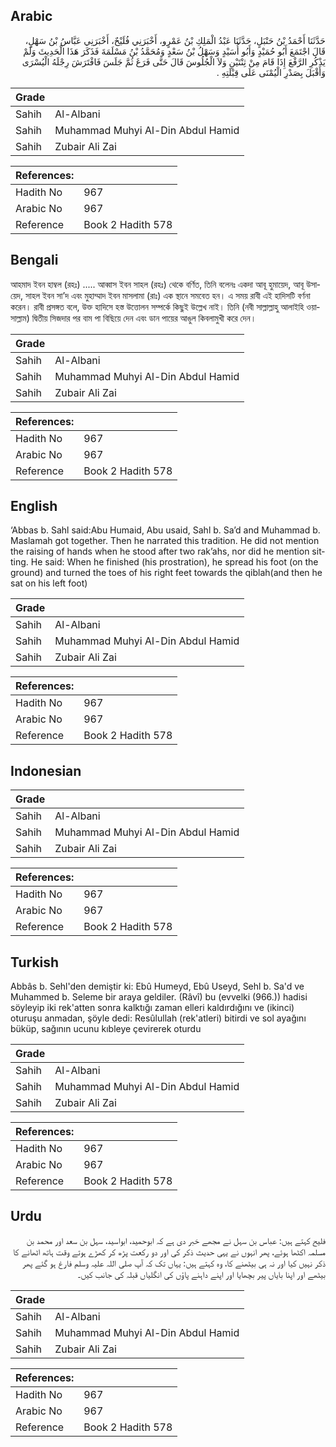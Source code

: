 ## Arabic


<div dir="rtl" lang="ar" style={{fontSize:'larger',backgroundColor:'#f8f9fa',padding:20}}>
حَدَّثَنَا أَحْمَدُ بْنُ حَنْبَلٍ، حَدَّثَنَا عَبْدُ الْمَلِكِ بْنُ عَمْرٍو، أَخْبَرَنِي فُلَيْحٌ، أَخْبَرَنِي عَبَّاسُ بْنُ سَهْلٍ، قَالَ اجْتَمَعَ أَبُو حُمَيْدٍ وَأَبُو أُسَيْدٍ وَسَهْلُ بْنُ سَعْدٍ وَمُحَمَّدُ بْنُ مَسْلَمَةَ فَذَكَرَ هَذَا الْحَدِيثَ وَلَمْ يَذْكُرِ الرَّفْعَ إِذَا قَامَ مِنْ ثِنْتَيْنِ وَلاَ الْجُلُوسَ قَالَ حَتَّى فَرَغَ ثُمَّ جَلَسَ فَافْتَرَشَ رِجْلَهُ الْيُسْرَى وَأَقْبَلَ بِصَدْرِ الْيُمْنَى عَلَى قِبْلَتِهِ ‏.‏
</div>
<div style={{backgroundColor:'#f8f9fa',padding:20, marginBottom: 10}}><table> <thead> <tr> <th>Grade</th> <th></th> </tr> </thead> <tbody> <tr><td>Sahih</td><td>Al-Albani</td></tr><tr><td>Sahih</td><td>Muhammad Muhyi Al-Din Abdul Hamid</td></tr><tr><td>Sahih</td><td>Zubair Ali Zai</td></tr></tbody></table><table> <thead> <tr> <th>References:</th> <th></th> </tr> </thead> <tbody><tr><td>Hadith No</td><td>967</td></tr><tr><td>Arabic No</td><td>967</td></tr><tr><td>Reference</td><td>Book 2 Hadith 578</td></tr></tbody></table></div>

## Bengali


<div dir="ltr" lang="bn" style={{fontSize:'larger',backgroundColor:'#f8f9fa',padding:20}}>
আহমাদ ইবন হাম্বল (রহঃ) ..... আব্বাস ইবন সাহল (রহঃ) থেকে বর্ণিত, তিনি বলেনঃ একদা আবূ হুমায়েদ, আবূ উসায়েদ, সাহল ইবন সা’দ এবং মুহাম্মাদ ইবন মাসলামা (রাঃ) এক স্থানে সমবেত হন। এ সময় রাবী এই হাদিসটি বর্ণনা করেন। রাবী প্রসঙ্গত বলে, উক্ত হাদিসে হস্ত উত্তোলন সম্পর্কে কিছুই উল্লেখ নাই। তিনি (নবী সাল্লাল্লাহু আলাইহি ওয়াসাল্লাম) দ্বিতীয় সিজদার পর বাম পা বিছিয়ে দেন এবং ডান পায়ের আঙুল কিবলামুখী করে দেন।
</div>
<div style={{backgroundColor:'#f8f9fa',padding:20, marginBottom: 10}}><table> <thead> <tr> <th>Grade</th> <th></th> </tr> </thead> <tbody> <tr><td>Sahih</td><td>Al-Albani</td></tr><tr><td>Sahih</td><td>Muhammad Muhyi Al-Din Abdul Hamid</td></tr><tr><td>Sahih</td><td>Zubair Ali Zai</td></tr></tbody></table><table> <thead> <tr> <th>References:</th> <th></th> </tr> </thead> <tbody><tr><td>Hadith No</td><td>967</td></tr><tr><td>Arabic No</td><td>967</td></tr><tr><td>Reference</td><td>Book 2 Hadith 578</td></tr></tbody></table></div>

## English


<div dir="ltr" lang="en" style={{fontSize:'larger',backgroundColor:'#f8f9fa',padding:20}}>
‘Abbas b. Sahl said:Abu Humaid, Abu usaid, Sahl b. Sa’d and Muhammad b. Maslamah got together. Then he narrated this tradition. He did not mention the raising of hands when he stood after two rak’ahs, nor did he mention sitting. He said: When he finished (his prostration), he spread his foot (on the ground) and turned the toes of his right feet towards the qiblah(and then he sat on his left foot)
</div>
<div style={{backgroundColor:'#f8f9fa',padding:20, marginBottom: 10}}><table> <thead> <tr> <th>Grade</th> <th></th> </tr> </thead> <tbody> <tr><td>Sahih</td><td>Al-Albani</td></tr><tr><td>Sahih</td><td>Muhammad Muhyi Al-Din Abdul Hamid</td></tr><tr><td>Sahih</td><td>Zubair Ali Zai</td></tr></tbody></table><table> <thead> <tr> <th>References:</th> <th></th> </tr> </thead> <tbody><tr><td>Hadith No</td><td>967</td></tr><tr><td>Arabic No</td><td>967</td></tr><tr><td>Reference</td><td>Book 2 Hadith 578</td></tr></tbody></table></div>

## Indonesian


<div dir="ltr" lang="id" style={{fontSize:'larger',backgroundColor:'#f8f9fa',padding:20}}>

</div>
<div style={{backgroundColor:'#f8f9fa',padding:20, marginBottom: 10}}><table> <thead> <tr> <th>Grade</th> <th></th> </tr> </thead> <tbody> <tr><td>Sahih</td><td>Al-Albani</td></tr><tr><td>Sahih</td><td>Muhammad Muhyi Al-Din Abdul Hamid</td></tr><tr><td>Sahih</td><td>Zubair Ali Zai</td></tr></tbody></table><table> <thead> <tr> <th>References:</th> <th></th> </tr> </thead> <tbody><tr><td>Hadith No</td><td>967</td></tr><tr><td>Arabic No</td><td>967</td></tr><tr><td>Reference</td><td>Book 2 Hadith 578</td></tr></tbody></table></div>

## Turkish


<div dir="ltr" lang="tr" style={{fontSize:'larger',backgroundColor:'#f8f9fa',padding:20}}>
Abbâs b. Sehl'den demiştir ki: Ebû Humeyd, Ebû Useyd, Sehl b. Sa'd ve Muhammed b. Seleme bir araya geldiler. (Râvî) bu (evvelki (966.)) hadisi söyleyip iki rek'atten sonra kalktığı zaman elleri kaldırdığını ve (ikinci) oturuşu anmadan, şöyle dedi: Resûlullah (rek'atleri) bitirdi ve sol ayağını büküp, sağının ucunu kıbleye çevirerek oturdu
</div>
<div style={{backgroundColor:'#f8f9fa',padding:20, marginBottom: 10}}><table> <thead> <tr> <th>Grade</th> <th></th> </tr> </thead> <tbody> <tr><td>Sahih</td><td>Al-Albani</td></tr><tr><td>Sahih</td><td>Muhammad Muhyi Al-Din Abdul Hamid</td></tr><tr><td>Sahih</td><td>Zubair Ali Zai</td></tr></tbody></table><table> <thead> <tr> <th>References:</th> <th></th> </tr> </thead> <tbody><tr><td>Hadith No</td><td>967</td></tr><tr><td>Arabic No</td><td>967</td></tr><tr><td>Reference</td><td>Book 2 Hadith 578</td></tr></tbody></table></div>

## Urdu


<div dir="rtl" lang="ur" style={{fontSize:'larger',backgroundColor:'#f8f9fa',padding:20}}>
فلیح کہتے ہیں: عباس بن سہل نے مجھے خبر دی ہے کہ ابوحمید، ابواسید، سہل بن سعد اور محمد بن مسلمہ اکٹھا ہوئے، پھر انہوں نے یہی حدیث ذکر کی اور دو رکعت پڑھ کر کھڑے ہوتے وقت ہاتھ اٹھانے کا ذکر نہیں کیا اور نہ ہی بیٹھنے کا، وہ کہتے ہیں: یہاں تک کہ آپ صلی اللہ علیہ وسلم فارغ ہو گئے پھر بیٹھے اور اپنا بایاں پیر بچھایا اور اپنے داہنے پاؤں کی انگلیاں قبلہ کی جانب کیں۔
</div>
<div style={{backgroundColor:'#f8f9fa',padding:20, marginBottom: 10}}><table> <thead> <tr> <th>Grade</th> <th></th> </tr> </thead> <tbody> <tr><td>Sahih</td><td>Al-Albani</td></tr><tr><td>Sahih</td><td>Muhammad Muhyi Al-Din Abdul Hamid</td></tr><tr><td>Sahih</td><td>Zubair Ali Zai</td></tr></tbody></table><table> <thead> <tr> <th>References:</th> <th></th> </tr> </thead> <tbody><tr><td>Hadith No</td><td>967</td></tr><tr><td>Arabic No</td><td>967</td></tr><tr><td>Reference</td><td>Book 2 Hadith 578</td></tr></tbody></table></div>